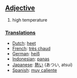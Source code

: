 ==[[Adjective]]==
#high temperature

===[[Translation]]s===
*[[Dutch]]: [[heet]]
*[[French]]: [[très chaud]]
*[[German]]: [[heiß]]
*[[Indonesian]]: [[panas]]
*[[Japanese]]: [[熱い]] (あつい, atsui)
*[[Spanish]]: [[muy caliente]]